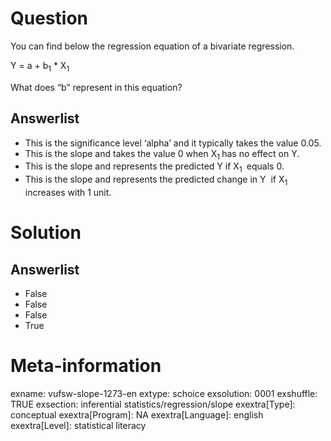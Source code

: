 Question
========
You can find below the regression equation of a bivariate regression.  
 
Y = a + b<sub>1</sub> \* X<sub>1 </sub>  
  
What does “b” represent in this equation?

Answerlist
----------
* This is the significance level 'alpha' and it typically takes the value
  0.05.
* This is the slope and takes the value 0 when X<sub>1 </sub>has no effect
  on Y.
* This is the slope and represents the predicted Y if X<sub>1 </sub>
  equals 0.
* This is the slope and represents the predicted change in Y  if
  X<sub>1 </sub> increases with 1 unit.

Solution
========










Answerlist
----------
* False
* False
* False
* True

Meta-information
================
exname: vufsw-slope-1273-en
extype: schoice
exsolution: 0001
exshuffle: TRUE
exsection: inferential statistics/regression/slope
exextra[Type]: conceptual
exextra[Program]: NA
exextra[Language]: english
exextra[Level]: statistical literacy


